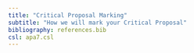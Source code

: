```yaml
---
title: "Critical Proposal Marking"
subtitle: "How we will mark your Critical Proposal"
bibliography: references.bib
csl: apa7.csl
---
```


